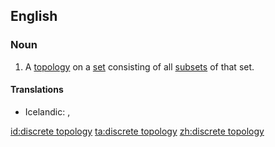 ==English==

===Noun===
{{en-noun|sg=[[discrete]] [[topology]]|discrete topologies}}

# {{mathematics}} A [[topology]] on a [[set]] consisting of all [[subset]]s of that set.

====Translations====
* Icelandic: {{t|is|sundurlaust grannmynstur|n}}, {{t|is|strjált grannmynstur|n}}

[[id:discrete topology]]
[[ta:discrete topology]]
[[zh:discrete topology]]